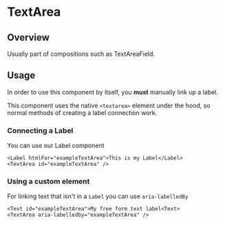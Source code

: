 
<Meta of={TextAreaStories} />

# TextArea

<ResourceLinks
  sourceCode="https://github.com/cultureamp/kaizen-design-system/tree/main/packages/components/src/TextArea"
  className="!mb-8"
/>

<KaioNotification />

<Installation
  installCommand="yarn add @kaizen/components"
  importStatement='import { TextArea } from "@kaizen/components"'
/>

## Overview

Usually part of compositions such as <LinkTo pageId="components-text-area-field">TextAreaField</LinkTo>.

<Canvas of={TextAreaStories.Playground} />
<Controls of={TextAreaStories.Playground} />

## Usage

In order to use this component by itself, you **must** manually link up a label.

This component uses the native `<textarea>` element under the hood, so normal methods of creating a label connection work.

### Connecting a Label

You can use our <LinkTo pageId="components-label">Label</LinkTo> component

```
<Label htmlFor="exampleTextArea">This is my Label</Label>
<TextArea id="exampleTextArea" />
```

### Using a custom element
For linking text that isn't in a `Label` you can use `aria-labelledBy`

```
<Text id="exampleTextArea">My free form text label<Text>
<TextArea aria-labelledby="exampleTextArea" />
```


